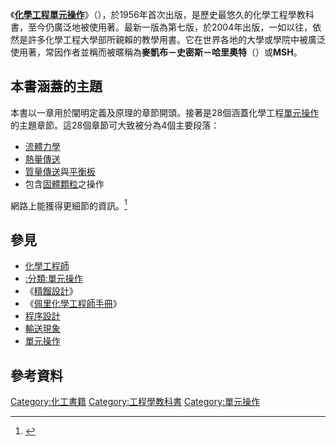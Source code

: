 {{Infobox book
|name=化學工程單元操作
|title_orig=Unit Operations of Chemical Engineering
|image=
|image_caption=
|author=[[沃倫·麥凱布|沃倫·麥凱布]]<br/>J. Smith<br/>P. Harriott
|language=[[英語|英語]]
|subject=化學工程單元操作
|publisher=麥格羅－希爾
|release_date=2004年10月（第7版）
|media_type=精裝
|pages=1152頁
|isbn= 0-07-284823-5| dewey= 660/.2842 22
| congress= TP155.7 .M3 2005
| oclc= 55800999
}}

《'''[[化學工程|化學工程]][[單元操作|單元操作]]'''》（{{lang-en|Unit Operations of Chemical Engineering}}），於1956年首次出版，是歷史最悠久的化學工程學教科書，至今仍廣泛地被使用著。最新一版為第七版，於2004年出版，一如以往，依然是許多化學工程大學部所親賴的教學用書。它在世界各地的大學或學院中被廣泛使用著，常因作者並稱而被暱稱為'''麥凱布－史密斯－哈里奧特'''（{{lang|en|McCabe-Smith-Harriott}}）或'''MSH'''。

== 本書涵蓋的主題 ==
本書以一章用於闡明定義及原理的章節開頭。接著是28個涵蓋化學工程[[單元操作|單元操作]]的主題章節。這28個章節可大致被分為4個主要段落：

* [[流體力學|流體力學]]
* [[熱傳|熱量傳送]]
* [[質傳|質量傳送]]與[[理論板|平衡板]]
* 包含[[懸浮粒子|固體顆粒]]之操作

網路上能獲得更細節的資訊。<ref>{{Cite web |url=http://books.mcgraw-hill.com/getbook.php?isbn=0072848235 |title=McGraw-Hill web site page |accessdate=2016-09-09 |archive-date=2012-07-08 |archive-url=https://archive.is/20120708111158/http://books.mcgraw-hill.com/getbook.php?isbn=0072848235 |dead-url=no }}</ref>

== 參見 ==
* [[化學工程師|化學工程師]]
* [[:分類:單元操作|:分類:單元操作]]
* 《[[精餾設計|精餾設計]]》
* 《[[佩里化學工程師手冊|佩里化學工程師手冊]]》
* [[程序設計_(化工)|程序設計]]
* [[輸送現象|輸送現象]]
* [[單元操作|單元操作]]

== 參考資料 ==
{{reflist}}

{{化學工程}}

[[Category:化工書籍|Category:化工書籍]]
[[Category:工程學教科書|Category:工程學教科書]]
[[Category:單元操作|Category:單元操作]]